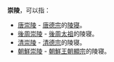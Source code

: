 '''崇陵'''，可以指：

* [[唐崇陵|唐崇陵]] - [[唐德宗|唐德宗]]的[[陵寝|陵寝]]。
* [[後周崇陵|後周崇陵]] - [[後周太祖|後周太祖]]的陵寝。
* [[清崇陵|清崇陵]] - [[清德宗|清德宗]]的陵寝。
* [[朝鮮崇陵|朝鮮崇陵]] - [[朝鮮王朝|朝鮮王朝]][[朝鮮顯宗|顯宗]]的陵寝。

{{Disambig|Cat=二字墓葬建筑消歧义}}